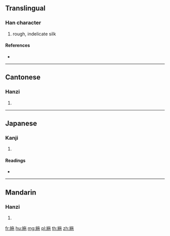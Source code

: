 {{character info/new}}
==Translingual==

===Han character===
{{Han char|rn=120|rad=糸|as=05|sn=11|four=28912|canj=VFOPD}}

# rough, indelicate silk

====References====
* {{Han ref|kx=0920.260|dkj=27371|dj=1353.080|hdz=53383.070|uh=7D41|ud=32065|bh=D6EA|bd=55018}}

----

==Cantonese==

===Hanzi===
{{yue-hanzi|jyut=si1|y=si1}}

# {{defn|lang=yue|sort=糸05}}

----

==Japanese==

===Kanji===
{{ja-kanji|grade=|rs=糸05}}

# {{defn|lang=ja|sort=糸05}}

====Readings====
* {{ja-readings|on=[[し]] (shi)|kun=[[つむぎ]] (tsumugi)|nanori=}}

----

==Mandarin==

===Hanzi===
{{cmn-hanzi|pin=[[qū]] ([[qu1]]), [[shī]] ([[shi1]])|wg=ch'ü<sup>1</sup>, shih<sup>1</sup>}}

# {{defn|lang=cmn|sort=糸05}}

[[fr:絁]]
[[hu:絁]]
[[mg:絁]]
[[pl:絁]]
[[th:絁]]
[[zh:絁]]